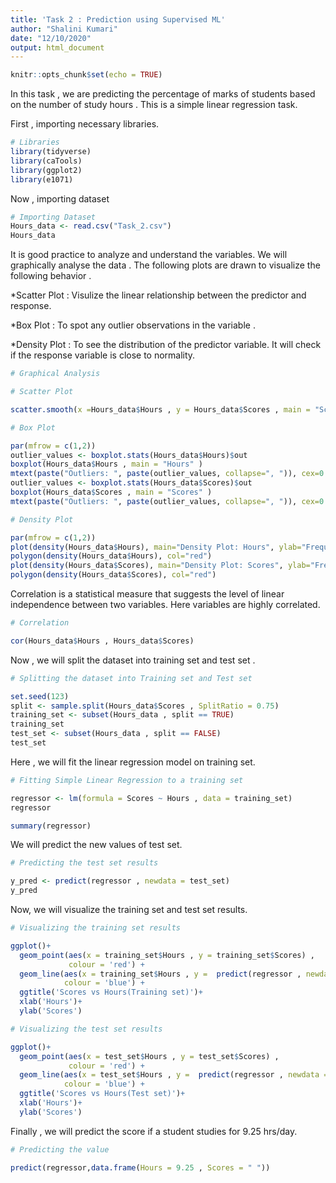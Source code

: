 ---
title: 'Task 2 : Prediction using Supervised ML'
author: "Shalini Kumari"
date: "12/10/2020"
output: html_document
---

```{r setup, include=FALSE}
knitr::opts_chunk$set(echo = TRUE)
```
In this task , we are predicting the percentage of marks of students based on the number of study hours . 
This is a simple linear regression task.

First , importing necessary libraries.  
```{r warning=FALSE}
# Libraries 
library(tidyverse)
library(caTools)
library(ggplot2)
library(e1071)
```

Now , importing dataset 
```{r}
# Importing Dataset 
Hours_data <- read.csv("Task_2.csv")                                                                  
Hours_data
```

It is  good practice to analyze and understand the variables. We will graphically analyse the data .
The following plots are drawn to visualize the following behavior . 

*Scatter Plot : Visulize the linear relationship between the predictor and response. 

*Box Plot : To spot any outlier observations in the variable . 

*Density Plot : To see the distribution of the predictor variable. It will check if the response variable is close to normality. 
```{r}
# Graphical Analysis 

# Scatter Plot

scatter.smooth(x =Hours_data$Hours , y = Hours_data$Scores , main = "Scores ~ Hours" )

# Box Plot 

par(mfrow = c(1,2))  
outlier_values <- boxplot.stats(Hours_data$Hours)$out
boxplot(Hours_data$Hours , main = "Hours" )
mtext(paste("Outliers: ", paste(outlier_values, collapse=", ")), cex=0.6)
outlier_values <- boxplot.stats(Hours_data$Scores)$out
boxplot(Hours_data$Scores , main = "Scores" )
mtext(paste("Outliers: ", paste(outlier_values, collapse=", ")), cex=0.6)

# Density Plot 

par(mfrow = c(1,2))  
plot(density(Hours_data$Hours), main="Density Plot: Hours", ylab="Frequency", sub=paste("Skewness:", round(e1071::skewness(Hours_data$Hours), 2)))   
polygon(density(Hours_data$Hours), col="red")
plot(density(Hours_data$Scores), main="Density Plot: Scores", ylab="Frequency", sub=paste("Skewness:", round(e1071::skewness(Hours_data$Scores), 2)))
polygon(density(Hours_data$Scores), col="red")

```

Correlation is a statistical measure that suggests the level of linear independence between two variables. 
Here variables are highly correlated.

```{r}
# Correlation 

cor(Hours_data$Hours , Hours_data$Scores)

```

Now , we will split the dataset into training set and test set . 

```{r}
# Splitting the dataset into Training set and Test set 

set.seed(123)                                                                                                                                       
split <- sample.split(Hours_data$Scores , SplitRatio = 0.75)    
training_set <- subset(Hours_data , split == TRUE)
training_set
test_set <- subset(Hours_data , split == FALSE)
test_set
```

Here ,  we will fit the linear regression model on training set. 
```{r}
# Fitting Simple Linear Regression to a training set 

regressor <- lm(formula = Scores ~ Hours , data = training_set)
regressor

summary(regressor)  
```

We will predict the new values of test set. 
```{r}
# Predicting the test set results 

y_pred <- predict(regressor , newdata = test_set)
y_pred

```

Now, we will visualize the training set and test set results.
```{r}
# Visualizing the training set results 

ggplot()+
  geom_point(aes(x = training_set$Hours , y = training_set$Scores) , 
             colour = 'red') +
  geom_line(aes(x = training_set$Hours , y =  predict(regressor , newdata = training_set)),
            colour = 'blue') +
  ggtitle('Scores vs Hours(Training set)')+
  xlab('Hours')+
  ylab('Scores')


```

```{r}
# Visualizing the test set results 

ggplot()+
  geom_point(aes(x = test_set$Hours , y = test_set$Scores) , 
             colour = 'red') +
  geom_line(aes(x = test_set$Hours , y =  predict(regressor , newdata = test_set)),
            colour = 'blue') +
  ggtitle('Scores vs Hours(Test set)')+
  xlab('Hours')+
  ylab('Scores')


```

Finally , we will predict the score if a student studies for 9.25 hrs/day.
```{r}
# Predicting the value   

predict(regressor,data.frame(Hours = 9.25 , Scores = " "))  

```

